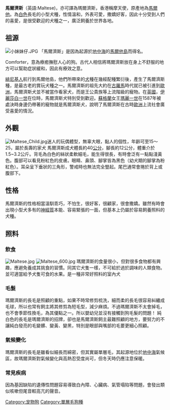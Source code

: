 {{unreferenced|time=2016-08-24T02:33:29+00:00}}
'''馬爾濟斯'''（英語:Maltese)，亦可譯為瑪爾濟斯，香港稱摩天使，原產地為[[馬爾他|馬爾他]]。為[[白色|白色]]長毛的小型犬種，性情溫和，外表可愛，撒嬌好客，因此十分受到人們的喜愛，是很受歡迎的犬種之一，廣泛飼養於世界各地。

== 祖源 ==
[[File:小妹妹仔.JPG|left]]
「馬爾濟斯」是因為起源於[[地中海|地中海]]的[[馬爾他島|馬爾他島]]而得名。

Comforter，意為療癒撫慰人心的狗。古代人相信將瑪爾濟斯放在身上不舒服的地方可以幫助症狀緩和，因此有療效之意。

[[緋尼基人|緋尼基人]]航行到馬爾他島，他們所帶來的[[犬|犬]]種在幾經配種繁衍後，產生了馬爾濟斯種，是最古老的賞玩犬種之一。馬爾濟斯的祖先大約在[[古羅馬|古羅馬]]時代就已被引進到[[歐洲|歐洲]]，馬爾濟斯犬並不被當作看家犬，而是王公貴族等上流階級的寵物。在[[英國|英國]]，[[伊麗莎白一世|伊麗莎白一世]]在位時，馬爾濟斯犬特別受到歡迎。[[蘇格蘭|蘇格蘭]]女王[[瑪麗一世|瑪麗一世]]在1587年被處決時身邊仍帶著的寵物就是馬爾濟斯犬，說明了馬爾濟斯在古時[[歐洲|歐洲]]上流社會廣受喜愛的情況。

== 外觀 ==
[[File:Maltese_Child.jpg|thumb]]迷人的玩偶體型，無辜大眼，黏人的個性，年齡可至15～25，屬於長壽的家犬
馬爾濟斯成犬體長約40[[公分|公分]]，腳長約12公分，體重介於1.5~3.2公斤。背毛為白色的絲狀柔軟細毛，能生得很長，有時會泛有一點點淺黃色。腹部可以看見粉紅色的皮膚。眼睛、鼻頭、腳掌皆為黑色（幼犬期的腳掌為粉紅色）。耳朵呈下垂狀的三角形，警戒時也無法完全豎起。尾巴通常會捲於背上或腹部下。

== 性格 ==
馬爾濟斯的性格相當溫馴乖巧，不怕生，很好客，很顧家，很會撒嬌。雖然有時會出現小型犬多有的[[神經質|神經質]]本能、容易緊張的一面，但基本上仍屬於容易飼養照料的犬種。

== 照料 ==

=== 飲食 ===
[[File:Maltese.jpg|thumb]]
[[File:Maltese_600.jpg|thumb]]
瑪爾濟斯的食量很小，但對很多食物都有興趣，應避免養成其挑食的習慣。同其它犬隻一樣，不可給於過於調味的人類食物。並可適當給予犬隻可食的水果。是一種非常好照料的室內犬

=== 毛髮 ===
瑪爾濟斯的長毛是照顧的重點，如果不時常修剪梳洗，細而柔的長毛很容易糾纏成毛球，所以也常有飼主將其修剪為短毛型，減少麻煩。不過瑪爾濟斯不太會掉毛，也不會季節性換毛，為其優點之一。所以嬰幼兒並沒有接觸到狗毛髮的問題！
純白色的長毛是瑪爾濟斯的招牌，卻也是馬爾濟斯飼主最難照顧的地方，要努力的不讓純白發亮的毛變髒、變黃、變黑，特別是眼部與嘴部的毛要更細心照顧。

=== 氣候變化 ===
瑪爾濟斯的長毛是雖看似細長而綿密，但其實屬單層毛，其起源地位於[[地中海|地中海]]氣候區，故瑪爾濟斯對氣候變化與高熱忍受度尚可，但冬天時仍應注意保暖。

=== 常見疾病 ===
因為基因缺陷的遺傳性問題容易導致白內障、心臟病、氣管塌陷等問題，會發出類似咳嗽但尾音較高亢的聲音。

{{commons|Maltese|瑪爾濟斯}}
{{DEFAULTSORT:馬爾濟斯}}
[[Category:宠物狗|Category:宠物狗]]
[[Category:單層毛狗種|Category:單層毛狗種]]